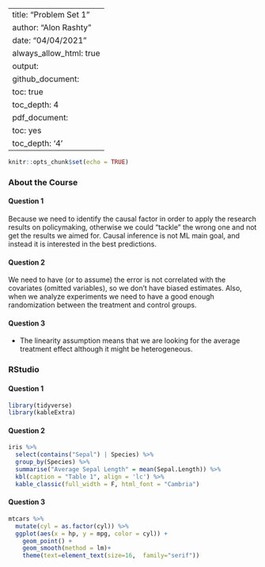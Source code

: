 

---
title: "Problem Set 1"
author: "Alon Rashty"
date: "04/04/2021"
always_allow_html: true
output:
  github_document:
    toc: true
    toc_depth: 4
  pdf_document:
    toc: yes
    toc_depth: '4'
---

```r
knitr::opts_chunk$set(echo = TRUE)
```
### About the Course

#### Question 1
Because we need to identify the causal factor in order to apply the research results on policymaking, otherwise we could "tackle" the wrong one and not get the results we aimed for. Causal inference is not ML main goal, and instead it is interested in the best predictions.

#### Question 2
We need to have (or to assume) the error is not correlated with the covariates (omitted variables), so we don't have biased estimates. Also, when we analyze experiments we need to have a good enough randomization between the treatment and control groups. 

#### Question 3
* The linearity assumption means that we are looking for the average treatment effect although it might be heterogeneous. 

### RStudio

#### Question 1
```r
library(tidyverse)
library(kableExtra)

```

#### Question 2
```r
iris %>%
  select(contains("Sepal") | Species) %>%
  group_by(Species) %>%
  summarise("Average Sepal Length" = mean(Sepal.Length)) %>%
  kbl(caption = "Table 1", align = 'lc') %>%
  kable_classic(full_width = F, html_font = "Cambria")
```

#### Question 3
```r
mtcars %>%
  mutate(cyl = as.factor(cyl)) %>%
  ggplot(aes(x = hp, y = mpg, color = cyl)) +
    geom_point() +
    geom_smooth(method = lm)+
    theme(text=element_text(size=16,  family="serif"))

```


